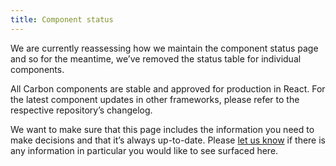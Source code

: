 ```yaml
---
title: Component status
---
```


We are currently reassessing how we maintain the component status page and so for the meantime, we’ve removed the status table for individual components.

All Carbon components are stable and approved for production in React. For the latest component updates in other frameworks, please refer to the respective repository’s changelog.

We want to make sure that this page includes the information you need to make decisions and that it’s always up-to-date. Please [let us know](https://github.com/carbon-design-system/carbon-website/issues/961) if there is any information in particular you would like to see surfaced here.
